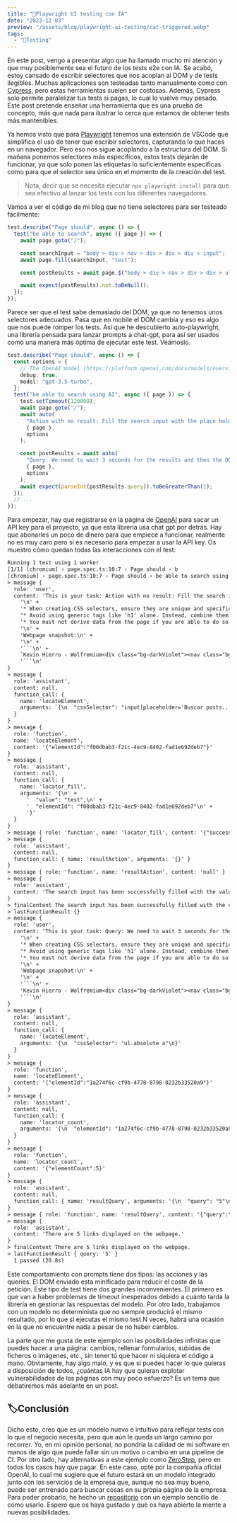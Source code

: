 ```yaml
---
title: "🤖Playwright UI testing con IA"
date: "2023-12-03"
preview: "/assets/blog/playwright-ai-testing/cat-triggered.webp"
tags:
  - "🧪Testing"
---
```


En este post, vengo a presentar algo que ha llamado mucho mi atención y que muy
posiblemente sea el futuro de los tests e2e con IA. Se acabó, estoy cansado de
escribir selectores que nos acoplan al DOM y de tests ilegibles. Muchas
aplicaciones son testeadas tanto manualmente como con
[Cypress](https://www.cypress.io/), pero estas herramientas suelen ser costosas.
Además, Cypress solo permite paralelizar tus tests si pagas, lo cual lo vuelve
muy pesado. Este post pretende enseñar una herramienta que es una prueba de
concepto, más que nada para ilustrar lo cerca que estamos de obtener tests más
mantenibles.

Ya hemos visto que para [Playwright](https://playwright.dev/) tenemos una
extensión de VSCode que simplifica el uso de tener que escribir selectores,
capturando lo que haces en un navegador. Pero eso nos sigue acoplando a la
estructura del DOM. Si mañana ponemos selectores más específicos, estos tests
dejarán de funcionar, ya que solo ponen las etiquetas lo suficientemente
específicas como para que el selector sea único en el momento de la creación del
test.

> Nota, decir que se necesita ejecutar `npx playwright install` para que sea
> efectivo al lanzar los tests con los diferentes navegadores.

Vamos a ver el código de mi blog que no tiene selectores para ser testeado
fácilmente:

```ts
test.describe("Page should", async () => {
  test("be able to search", async ({ page }) => {
    await page.goto("/");

    const searchInput = "body > div > nav > div > div > div > input";
    await page.fill(searchInput, "test");

    const postResults = await page.$("body > div > nav > div > div > ul");

    await expect(postResults).not.toBeNull();
  });
});
```

Parece ser que el test sabe demasiado del DOM, ya que no tenemos unos selectores
adecuados. Pasa que en mobile el DOM cambia y eso es algo que nos puede romper
los tests. Así que he descubierto auto-playwright, una librería pensada para
lanzar prompts a chat-gpt, para así ser usados como una manera más óptima de
ejecutar este test. Veámoslo.

```ts
test.describe("Page should", async () => {
  const options = {
    // The OpenAI model (https://platform.openai.com/docs/models/overview)
    debug: true,
    model: "gpt-3.5-turbo",
  };
  test("be able to search using AI", async ({ page }) => {
    test.setTimeout(120000);
    await page.goto("/");
    await auto(
      "Action with no result: Fill the search input with the place holder `Buscar posts...` using the value `test`",
      { page },
      options
    );

    const postResults = await auto(
      "Query: We need to wait 3 seconds for the results and then the DOM will display the links, give me the number of them",
      { page },
      options
    );
    await expect(parseInt(postResults.query)).toBeGreaterThan(1);
  });
  // ...
});
```

Para empezar, hay que registrarse en la página de [OpenAI](https://openai.com/)
para sacar un API key para el proyecto, ya que esta librería usa chat gpt por
detrás. Hay que abonarles un poco de dinero para que empiece a funcionar,
realmente no es muy caro pero sí es necesario para empezar a usar la API key. Os
muestro cómo quedan todas las interacciones con el test:

````txt
Running 1 test using 1 worker
[1/1] [chromium] › page.spec.ts:10:7 › Page should › b
[chromium] › page.spec.ts:10:7 › Page should › be able to search using AI
> message {
  role: 'user',
  content: 'This is your task: Action with no result: Fill the search input with the place holder `Buscar posts...` using the value `test`\n' +
    '\n' +
    '* When creating CSS selectors, ensure they are unique and specific enough to select only one element, even if there are multiple elements of the same type (like multiple h1 elements).\n' +
    "* Avoid using generic tags like 'h1' alone. Instead, combine them with other attributes or structural relationships to form a unique selector.\n" +
    '* You must not derive data from the page if you are able to do so by using one of the provided functions, e.g. locator_evaluate.\n' +
    '\n' +
    'Webpage snapshot:\n' +
    '\n' +
    '```\n' +
    `Kevin Hierro - Wolfremium<div class="bg-darkViolet"><nav class="bg-gray-900/90 backdrop-blur-sm  hover:bg-gray-900/95 fixed w-full z-20 top-0 left-0 border-b-2 border-lightGreen/40 hover:border-lightGreen/...` +
    '```\n'
}
> message {
  role: 'assistant',
  content: null,
  function_call: {
    name: 'locateElement',
    arguments: `{\n  "cssSelector": "input[placeholder='Buscar posts...']"\n}`
  }
}
> message {
  role: 'function',
  name: 'locateElement',
  content: '{"elementId":"f00dbab3-f21c-4ec9-8402-fad1e692deb7"}'
}
> message {
  role: 'assistant',
  content: null,
  function_call: {
    name: 'locator_fill',
    arguments: '{\n' +
      '  "value": "test",\n' +
      '  "elementId": "f00dbab3-f21c-4ec9-8402-fad1e692deb7"\n' +
      '}'
  }
}
> message { role: 'function', name: 'locator_fill', content: '{"success":true}' }
> message {
  role: 'assistant',
  content: null,
  function_call: { name: 'resultAction', arguments: '{}' }
}
> message { role: 'function', name: 'resultAction', content: 'null' }
> message {
  role: 'assistant',
  content: 'The search input has been successfully filled with the value "test".'
}
> finalContent The search input has been successfully filled with the value "test".
> lastFunctionResult {}
> message {
  role: 'user',
  content: 'This is your task: Query: We need to wait 3 seconds for the results and then the DOM will display the links, give me the number of them\n' +
    '\n' +
    '* When creating CSS selectors, ensure they are unique and specific enough to select only one element, even if there are multiple elements of the same type (like multiple h1 elements).\n' +
    "* Avoid using generic tags like 'h1' alone. Instead, combine them with other attributes or structural relationships to form a unique selector.\n" +
    '* You must not derive data from the page if you are able to do so by using one of the provided functions, e.g. locator_evaluate.\n' +
    '\n' +
    'Webpage snapshot:\n' +
    '\n' +
    '```\n' +
    'Kevin Hierro - Wolfremium<div class="bg-darkViolet"><nav class="bg-gray-900/90 backdrop-blur-sm  hover:bg-gray-900/...' +
    '```\n'
}
> message {
  role: 'assistant',
  content: null,
  function_call: {
    name: 'locateElement',
    arguments: '{\n  "cssSelector": "ul.absolute a"\n}'
  }
}
> message {
  role: 'function',
  name: 'locateElement',
  content: '{"elementId":"1a274f6c-cf9b-4778-8798-0232b33520a9"}'
}
> message {
  role: 'assistant',
  content: null,
  function_call: {
    name: 'locator_count',
    arguments: '{\n  "elementId": "1a274f6c-cf9b-4778-8798-0232b33520a9"\n}'
  }
}
> message {
  role: 'function',
  name: 'locator_count',
  content: '{"elementCount":5}'
}
> message {
  role: 'assistant',
  content: null,
  function_call: { name: 'resultQuery', arguments: '{\n  "query": "5"\n}' }
}
> message { role: 'function', name: 'resultQuery', content: '{"query":"5"}' }
> message {
  role: 'assistant',
  content: 'There are 5 links displayed on the webpage.'
}
> finalContent There are 5 links displayed on the webpage.
> lastFunctionResult { query: '5' }
  1 passed (20.8s)
````

Este comportamiento con prompts tiene dos tipos: las acciones y las queries. El
DOM enviado esta minificado para reducir el coste de la petición. Este tipo de
test tiene dos grandes inconvenientes. El primero es que van a haber problemas
de timeout inesperados debido a cuánto tarda la librería en gestionar las
respuestas del modelo. Por otro lado, trabajamos con un modelo no determinista
que no siempre producirá el mismo resultado, por lo que si ejecutas el mismo
test N veces, habrá una ocasión en la que no encuentre nada a pesar de no haber
cambios.

La parte que me gusta de este ejemplo son las posibilidades infinitas que puedes
hacer a una página: cambios, rellenar formularios, subidas de ficheros o
imágenes, etc., sin tener tú que hacer ni siquiera el código a mano. Obviamente,
hay algo malo, y es que si puedes hacer lo que quieras a disposición de todos,
¿cuántas IA hay que quieran explotar vulnerabilidades de las páginas con muy
poco esfuerzo? Es un tema que debatiremos más adelante en un post.

## 🏷Conclusión

Dicho esto, creo que es un modelo nuevo e intuitivo para reflejar tests con lo
que el negocio necesita, pero que aún le queda un largo camino por recorrer. Yo,
en mi opinión personal, no pondría la calidad de mi software en manos de algo
que puede fallar sin un motivo o cambio en una pipeline de CI. Por otro lado,
hay alternativas a este ejemplo como [ZeroStep](https://zerostep.com/), pero en
todos los casos hay que pagar. En este caso, opté por la compañía oficial
OpenAI, lo cual me sugiere que el futuro estará en un modelo integrado junto con
los servicios de la empresa que, aunque no sea muy bueno, puede ser entrenado
para buscar cosas en su propia página de la empresa. Para poder probarlo, he
hecho un [repositorio](https://github.com/Wolfremium13/playwright-ai-automation)
con un ejemplo sencillo de cómo usarlo. Espero que os haya gustado y que os haya
abierto la mente a nuevas posibilidades.
